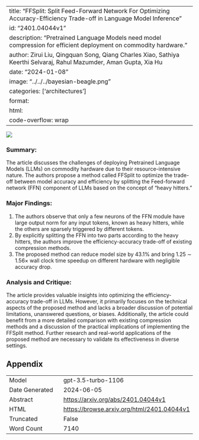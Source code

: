 
---
title: "FFSplit: Split Feed-Forward Network For Optimizing Accuracy-Efficiency Trade-off in Language Model Inference"
id: "2401.04044v1"
description: "Pretrained Language Models need model compression for efficient deployment on commodity hardware."
author: Zirui Liu, Qingquan Song, Qiang Charles Xiao, Sathiya Keerthi Selvaraj, Rahul Mazumder, Aman Gupta, Xia Hu
date: "2024-01-08"
image: "../../../bayesian-beagle.png"
categories: ['architectures']
format:
  html:
    code-overflow: wrap
---

![](../../../bayesian-beagle.png)

### **Summary:**
The article discusses the challenges of deploying Pretrained Language Models (LLMs) on commodity hardware due to their resource-intensive nature. The authors propose a method called FFSplit to optimize the trade-off between model accuracy and efficiency by splitting the Feed-forward network (FFN) component of LLMs based on the concept of "heavy hitters."

### Major Findings:
1. The authors observe that only a few neurons of the FFN module have large output norm for any input tokens, known as heavy hitters, while the others are sparsely triggered by different tokens.
2. By explicitly splitting the FFN into two parts according to the heavy hitters, the authors improve the efficiency-accuracy trade-off of existing compression methods.
3. The proposed method can reduce model size by 43.1% and bring 1.25 ∼ 1.56× wall clock time speedup on different hardware with negligible accuracy drop.

### Analysis and Critique:
The article provides valuable insights into optimizing the efficiency-accuracy trade-off in LLMs. However, it primarily focuses on the technical aspects of the proposed method and lacks a broader discussion of potential limitations, unanswered questions, or biases. Additionally, the article could benefit from a more detailed comparison with existing compression methods and a discussion of the practical implications of implementing the FFSplit method. Further research and real-world applications of the proposed method are necessary to validate its effectiveness in diverse settings.

## Appendix

|          |          |
|----------|----------|
| Model     | gpt-3.5-turbo-1106       |
| Date Generated     | 2024-06-05       |
| Abstract | [https://arxiv.org/abs/2401.04044v1](https://arxiv.org/abs/2401.04044v1)        |
| HTML     | [https://browse.arxiv.org/html/2401.04044v1](https://browse.arxiv.org/html/2401.04044v1)       |
| Truncated       | False       |
| Word Count       | 7140       |
